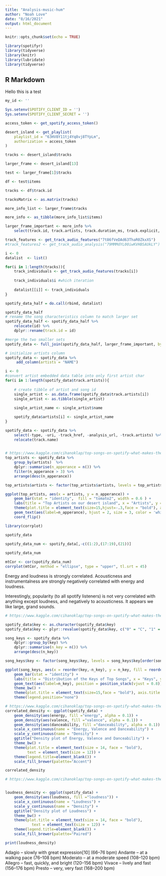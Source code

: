 ```yaml
---
title: "Analysis-music-hum"
author: "Noah Love"
date: "8/16/2021"
output: html_document
---
```


```r
knitr::opts_chunk$set(echo = TRUE)

library(spotifyr)
library(tidyverse)
library(knitr)
library(lubridate)
library(tidyverse)

```

## R Markdown

Hello this is a test

```r

my_id <- ''

Sys.setenv(SPOTIFY_CLIENT_ID = '')
Sys.setenv(SPOTIFY_CLIENT_SECRET = '')

access_token <- get_spotify_access_token()
```


```r
desert_island <- get_playlist(
    playlist_id = "63HV8Y11tj4Yq8vj8TYpLm",
    authorization = access_token
)
```

```r
tracks <- desert_island$tracks
```

```r
larger_frame <- desert_island[13]

test <- larger_frame[1]$tracks

df <- test$items

tracks <- df$track.id

tracksMatrix <- as.matrix(tracks)
```

```r
more_info_list <- larger_frame$tracks

more_info <- as_tibble(more_info_list$items)

larger_frame_important <- more_info %>% 
    select(track.id, track.artists, track.duration_ms, track.explicit, track.name, track.album.name, track.album.release_date, track.popularity)

```



```r

track_features <- get_track_audio_features("7t86fVeDAd63ThaR0ZkxXS")
#track_features2 <- get_track_audio_analysis("79MMMdYL00iwKVHBSAUkLY")

i <- 0
datalist  <- list()

for(i in 1:length(tracks)){
    track_individuals <- get_track_audio_features(tracks[i])
    
    track_individuals$i #which iteration
    
    datalist[[i]] <- track_individuals
}

spotify_data_half = do.call(rbind, datalist)
```

```r
spotify_data_half
# rename the song characteristics column to match larger set
spotify_data_half <- spotify_data_half %>% 
    relocate(id) %>% 
    dplyr::rename(track.id = id)
```

```r
#merge the two smaller sets
spotify_data <- full_join(spotify_data_half, larger_frame_important, by = "track.id")

```



```r
# initialize artists column
spotify_data <- spotify_data %>% 
     add_column(artists = "NAME")

i <- 0
#convert artist embedded data table into only first artist char
for(i in 1:length(spotify_data$track.artists)){
    
    # create tibble of artist and song id
    single_artist <- as.data.frame(spotify_data$track.artists[i])
    single_artist <- as.tibble(single_artist)
    
    single_artist_name <- single_artist$name

    spotify_data$artists[i] <- single_artist_name
}

```

```r
spotify_data <- spotify_data %>% 
    select(-type, -uri, -track_href, -analysis_url, -track.artists) %>% 
    relocate(track.name)
    
```



```r
# https://www.kaggle.com/cihanoklap/top-songs-on-spotify-what-makes-them-popular
top_artists <- spotify_data %>%
    group_by(artists)  %>%
    dplyr::summarise(n_apperance = n()) %>%
    filter(n_apperance > 3) %>%
    arrange(desc(n_apperance))

top_artists$artists <- factor(top_artists$artists, levels = top_artists$artists[order(top_artists$n_apperance)]) # in order to visualise the list in descending order 

ggplot(top_artists, aes(x = artists, y = n_apperance)) +
    geom_bar(stat = "identity",  fill = "tomato2", width = 0.6 ) + 
    labs(title = "Top Artists on our desert island", x = "Artists", y = "Number of apperances on the desert playlist") +
    theme(plot.title = element_text(size=15,hjust=-.3,face = "bold"), axis.title = element_text(size=12)) +
    geom_text(aes(label=n_apperance), hjust = 2, size = 3, color = 'white') +
    coord_flip()
```


```r
library(corrplot)

spotify_data

spotify_data_num <- spotify_data[,-c((1:2),(17:19),(21))] 
 
spotify_data_num

mtCor <- cor(spotify_data_num)
corrplot(mtCor, method = "ellipse", type = "upper", tl.srt = 45)

```

Energy and loudness is strongly correlated. Acousticness and instrumentalness are strongly negatively correlated with energy and loudness. 

Interestingly, popularity (to all spotify listeners) is not very correlated with anything except loudness, and negatively to acousticness. It appears we like large, grand sounds. 

```r

# https://www.kaggle.com/cihanoklap/top-songs-on-spotify-what-makes-them-popular

spotify_data$key <- as.character(spotify_data$key)
spotify_data$key <- plyr::revalue(spotify_data$key, c("0" = "C", "1" = "C♯,D♭", "2" = "D", "3" = "D♯,E♭", "4" = "E", "5" =  "F", "6" = "F♯,G♭","7" = "G","8" = "G♯,A♭","9" = "A","10" = "A♯,B♭","11" = "B"))

song_keys <- spotify_data %>%
    dplyr::group_by(key) %>%
    dplyr::summarise(n_key = n()) %>%
    arrange(desc(n_key))

song_keys$key <- factor(song_keys$key, levels = song_keys$key[order(song_keys$n_key)]) # in order to visualise the keys in descending order

ggplot(song_keys, aes(x = reorder(key,-n_key), y = n_key, fill = reorder(key,-n_key))) +
    geom_bar(stat = "identity") +
    labs(title = "Distribution of the Keys of Top Songs", x = "Keys", y = "Count of Keys on the Top 100") +
    geom_text(aes(label=n_key), position = position_stack(vjust = 0.8)) +
    theme_bw() +
    theme(plot.title = element_text(size=15,face = "bold"), axis.title = element_text(size=12)) +
    theme(legend.position="none")
```



```r

# https://www.kaggle.com/cihanoklap/top-songs-on-spotify-what-makes-them-popular
correlated_density <- ggplot(spotify_data) +
    geom_density(aes(energy, fill ="energy", alpha = 0.1)) + 
    geom_density(aes(valence, fill ="valence", alpha = 0.1)) + 
    geom_density(aes(danceability, fill ="danceability", alpha = 0.1)) + 
    scale_x_continuous(name = "Energy, Valence and Danceability") +
    scale_y_continuous(name = "Density") +
    ggtitle("Density plot of Energy, Valence and Danceability") +
    theme_bw() +
    theme(plot.title = element_text(size = 14, face = "bold"),
          text = element_text(size = 12)) +
    theme(legend.title=element_blank()) +
    scale_fill_brewer(palette="Accent")

correlated_density
```



```r

# https://www.kaggle.com/cihanoklap/top-songs-on-spotify-what-makes-them-popular


loudness_density <- ggplot(spotify_data) +
    geom_density(aes(loudness, fill ="loudness")) + 
    scale_x_continuous(name = "Loudness") +
    scale_y_continuous(name = "Density") +
    ggtitle("Density plot of Loudness") +
    theme_bw() +
    theme(plot.title = element_text(size = 14, face = "bold"),
            text = element_text(size = 12)) +
    theme(legend.title=element_blank()) +
    scale_fill_brewer(palette="Paired")

print(loudness_density)
```


Adagio – slowly with great expression[10] (66–76 bpm)
Andante – at a walking pace (76–108 bpm)
Moderato – at a moderate speed (108–120 bpm)
Allegro – fast, quickly, and bright (120–156 bpm)
Vivace – lively and fast (156–176 bpm)
Presto – very, very fast (168–200 bpm)




